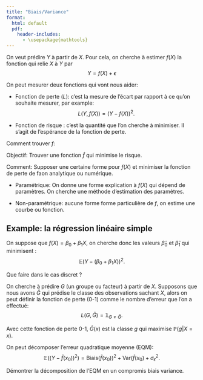 ```yaml
--- 
title: "Biais/Variance"
format: 
  html: default
  pdf:
    header-includes: 
      - \usepackage{mathtools}
---
```


On veut prédire $Y$ à partir de $X$. Pour cela, on cherche à estimer $f(X)$ la fonction qui relie $X$ à $Y$ par 
$$Y = f(X) + \epsilon$$

On peut mesurer deux fonctions qui vont nous aider:

* Fonction de perte ($L$): c'est la mesure de l'écart par rapport à ce qu'on souhaite mesurer, par example:
$$L(Y, f(X)) = (Y - f(X))^2.$$

* Fonction de risque : c'est la quantité que l'on cherche à minimiser. Il s'agit de l'espérance de la fonction de perte.

Comment trouver $f$:

Objectif: Trouver une fonction $\widehat{f}$ qui minimise le risque.

Comment: Supposer une certaine forme pour $f(X)$ et minimiser la fonction de perte de fa\c{c}on analytique ou numérique.

  * Paramétrique: On donne une forme explication à $f(X)$ qui dépend de paramètres. On cherche une méthode d'estimation des paramètres.

  * Non-paramétrique: aucune forme forme particulière de $f$, on estime une courbe ou fonction.

::: {.callout-note icon=false}
## Example: la régression linéaire simple

On suppose que $f(X) = \beta_{0} + \beta_{1}X$, on cherche donc les valeurs $\widehat{\beta}_0$ et $\widehat{\beta}_1$ qui minimisent :
$$\mathbb{E}(Y - (\beta_{0} + \beta_{1}X))^2.$$
:::

Que faire dans le cas discret ?

On cherche à prédire $G$ (un groupe ou facteur) à partir de $X$. Supposons que nous avons $\widehat{G}$ qui prédise le classe des observations sachant $X$, alors on peut définir la fonction de perte (0-1) comme le nombre d'erreur que l'on a effectué:
$$L(G, \widehat{G}) = \mathbb{1}_{G \neq \widehat{G}}.$$

Avec cette fonction de perte 0-1, $\widehat{G}(x)$ est la classe $g$ qui maximise $\mathbb{P}(g | X = x)$.

On peut décomposer l'erreur quadratique moyenne (EQM):
$$\mathbb{E}\left( (Y - \widehat{f}(x_0))^2 \right) = \text{Biais}(\widehat{f}(x_{0}))^2 + \mathrm{Var}(\widehat{f}(x_{0}) + \sigma^2_{\epsilon}.$$

Démontrer la décomposition de l'EQM en un compromis biais variance.


